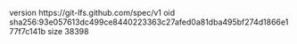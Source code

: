 version https://git-lfs.github.com/spec/v1
oid sha256:93e057613dc499ce8440223363c27afed0a81dba495bf274d1866e177f7c141b
size 38398
